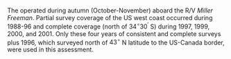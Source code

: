 ### \acrlong{s-aslope}

The \gls{s-aslope} operated during autumn (October-November) aboard the R/V *Miller Freeman*.
Partial survey coverage of the US west coast occurred during 1988-96 and complete coverage (north of $34^\circ 30^\prime$ S) during 1997, 1999, 2000, and 2001.
Only these four years of consistent and complete surveys plus 1996, which surveyed north of $43^\circ$ N latitude to the US-Canada border, were used in this assessment.
